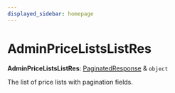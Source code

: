 ```yaml
---
displayed_sidebar: homepage
---
```



# AdminPriceListsListRes

 **AdminPriceListsListRes**: [PaginatedResponse](../interfaces/medusa.PaginatedResponse.mdx) & `object`

The list of price lists with pagination fields.
